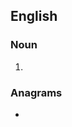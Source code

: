 ==English==

===Noun===
{{head|en|noun plural form}}

# {{plural of|tael|lang=en}}

===Anagrams===
* {{anagrams|en|Astle|Slate|Teals|Tesla|astel|lates|least|leats|salet|setal|slate|stale|steal|stela|tales|teals|telas|tesla}}